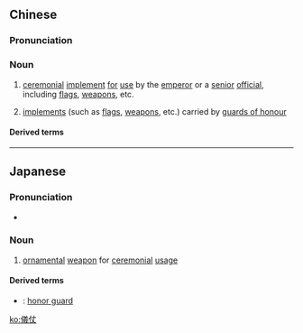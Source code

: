 {{also|仪仗}}
==Chinese==
{{zh-forms|s=仪仗}}

===Pronunciation===
{{zh-pron
|m=yízhàng
|c=ji4 zoeng6
|mn=qz:gî-tiǒng/xm:gî-tiōng/zz:gî-tiāng
|cat=n
}}

===Noun===
{{zh-noun}}

# {{lb|zh|historical}} [[ceremonial]] [[implement]] [[for]] [[use]] by the [[emperor]] or a [[senior]] [[official]], including [[flag]]s, [[weapon]]s, etc.
# [[implement]]s (such as [[flag]]s, [[weapon]]s, etc.) carried by [[guards of honour]]

====Derived terms====
{{zh-der|儀仗隊}}

----

==Japanese==
{{ja-kanjitab|儀|仗}}

===Pronunciation===
* {{a|Common accent}} {{ja-accent-common|heiban|ぎ|じょう|gìjóú}}

===Noun===
{{ja-noun|ぎじょう}}
# [[ornamental]] [[weapon]] for [[ceremonial]] [[usage]]

====Derived terms====
* {{ja-r|儀仗兵|ぎじょうへい}}: [[honor guard]]

[[ko:儀仗]]